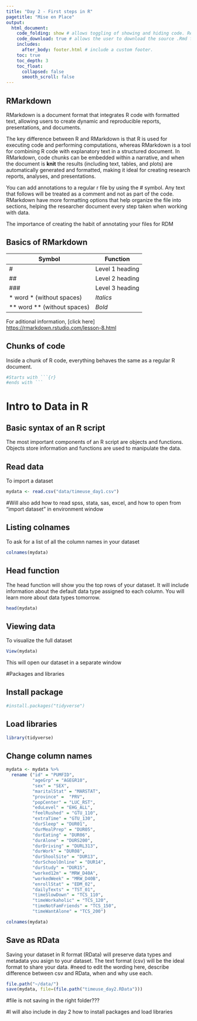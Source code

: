 ```yaml
---
title: "Day 2 - First steps in R"
pagetitle: "Mise en Place"
output:
  html_document:
    code_folding: show # allows toggling of showing and hiding code. Remove if not using code.
    code_download: true # allows the user to download the source .Rmd file. Remove if not using code.
    includes:
      after_body: footer.html # include a custom footer.
    toc: true
    toc_depth: 3
    toc_float:
      collapsed: false
      smooth_scroll: false
---
```


## RMarkdown

RMarkdown is a document format that integrates R code with formatted text, allowing users to create dynamic and reproducible reports, presentations, and documents. 

The key difference between R and RMarkdown is that R is used for executing code and performing computations, whereas RMarkdown is a tool for combining R code with explanatory text in a structured document. In RMarkdown, code chunks can be embedded within a narrative, and when the document is **knit** the results (including text, tables, and plots) are automatically generated and formatted, making it ideal for creating research reports, analyses, and presentations.

You can add annotations to a regular r file by using the # symbol. Any text that follows will be treated as a comment and not as part of the code. RMarkdown have more formatting options that help organize the file into sections, helping the researcher document every step taken when working with data. 

The importance of creating the habit of annotating your files for RDM

## Basics of RMarkdown

Symbol | Function
|------|------|
| #| Level 1 heading|
| ##| Level 2 heading|
| ###| Level 3 heading|
| * word * (without spaces)| *Italics*| 
| ** word ** (without spaces)| *Bold*|



For aditional information, [click here] <https://rmarkdown.rstudio.com/lesson-8.html>

## Chunks of code

Inside a chunk of R code, everything behaves the same as a regular R document.

:::note
```r
#Starts with ```{r}
#ends with ```
```
:::


# Intro to Data in R
## Basic syntax of an R script

The most important components of an R script are objects and functions.
Objects store information and functions are used to manipulate the data.

## Read data
To import a dataset
```r
mydata <- read.csv("data/timeuse_day1.csv")
```
#Will also add how to read spss, stata, sas, excel, and how to open from "import dataset" in environment window

## Listing colnames
To ask for a list of all the column names in your dataset
```r
colnames(mydata)
```

## Head function
The head function will show you the top rows of your dataset. It will include information about the default data type assigned to each column. You will learn more about data types tomorrow.
```r
head(mydata)
```

## Viewing data
To visualize the full dataset
```r
View(mydata)
```
This will open our dataset in a separate window

#Packages and libraries

## Install package

```r
#install.packages("tidyverse")
```
## Load libraries

```r
library(tidyverse)
```
## Change column names

```r
mydata <- mydata %>%
  rename ("id" = "PUMFID",
          "ageGrp" = "AGEGR10",
          "sex" = "SEX",
          "maritalStat" = "MARSTAT",
          "province" =  "PRV",
          "popCenter" = "LUC_RST",
          "eduLevel" = "EHG_ALL",
          "feelRushed" = "GTU_110",
          "extraTime" = "GTU_130",
          "durSleep" = "DUR01",
          "durMealPrep" = "DUR05",
          "durEating" = "DUR06",
          "durAlone" = "DURS200",
          "durDriving" = "DURL313",
          "durWork" = "DUR08",
          "durShoolSite" = "DUR13",
          "durSchoolOnline" = "DUR14",
          "durStudy" = "DUR15",
          "worked12m" = "MRW_D40A",
          "workedWeek" = "MRW_D40B",
          "enrollStat" = "EDM_02",
          "dailyTexts" = "TST_01",
          "timeSlowDown" = "TCS_110",
          "timeWorkaholic" = "TCS_120",
          "timeNotFamFriends" = "TCS_150",
          "timeWantAlone" = "TCS_200")
```
```r
colnames(mydata)
```




## Save as RData
Saving your dataset in R format (RData) will preserve data types and metadata you asign to your dataset. 
The text format (csv) will be the ideal format to share your data.
#need to edit the wording here, describe difference between csv and RData, when and why use each.

```r
file.path("~/data/")
save(mydata, file=(file.path("timeuse_day2.RData")))
```
#file is not saving in the right folder???


#I will also include in day 2 how to install packages and load libraries

